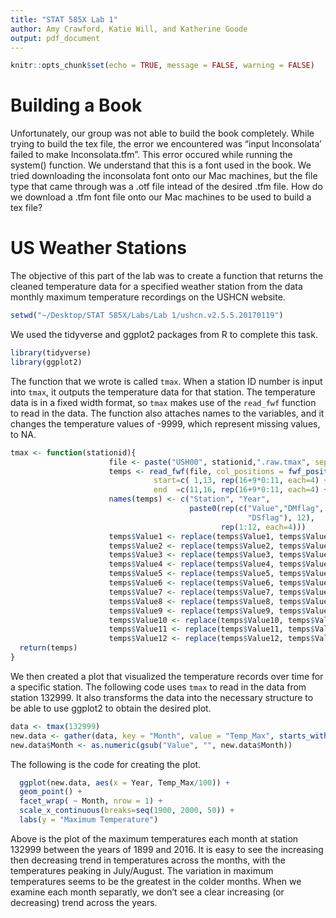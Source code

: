 ```yaml
---
title: "STAT 585X Lab 1"
author: Amy Crawford, Katie Will, and Katherine Goode
output: pdf_document
---
```


```r
knitr::opts_chunk$set(echo = TRUE, message = FALSE, warning = FALSE)
```

# Building a Book

Unfortunately, our group was not able to build the book completely. While trying to build the tex file, the error we encountered was "input Inconsolata' failed to make Inconsolata.tfm". This error occured while running the system() function. We understand that this is a font used in the book. We tried downloading the inconsolata font onto our Mac machines, but the file type that came through was a .otf file intead of the desired .tfm file. How do we download a .tfm font file onto our Mac machines to be used to build a tex file?


# US Weather Stations

The objective of this part of the lab was to create a function that returns the cleaned temperature data for a specified weather station from the data monthly maximum temperature recordings on the USHCN website.

```r
setwd("~/Desktop/STAT 585X/Labs/Lab 1/ushcn.v2.5.5.20170119")
```

We used the tidyverse and ggplot2 packages from R to complete this task.
```r
library(tidyverse)
library(ggplot2)
```

The function that we wrote is called `tmax`. When a station ID number is input into `tmax`, it outputs the temperature data for that station. The temperature data is in a fixed width format, so `tmax` makes use of the `read_fwf` function to read in the data. The function also attaches names to the variables, and it changes the temperature values of -9999, which represent missing values, to NA.

```r
tmax <- function(stationid){
                      file <- paste("USH00", stationid,".raw.tmax", sep = "")
                      temps <- read_fwf(file, col_positions = fwf_positions(
                                start=c( 1,13, rep(16+9*0:11, each=4) + c(1,7,8,9)), 
                                end  =c(11,16, rep(16+9*0:11, each=4) + c(6,7,8,9))))
                      names(temps) <- c("Station", "Year", 
                                        paste0(rep(c("Value","DMflag", "QCflag",
                                                     "DSflag"), 12), 
                                               rep(1:12, each=4)))
                      temps$Value1 <- replace(temps$Value1, temps$Value1 == -9999, NA)
                      temps$Value2 <- replace(temps$Value2, temps$Value2 == -9999, NA)
                      temps$Value3 <- replace(temps$Value3, temps$Value3 == -9999, NA)
                      temps$Value4 <- replace(temps$Value4, temps$Value4 == -9999, NA)
                      temps$Value5 <- replace(temps$Value5, temps$Value5 == -9999, NA)
                      temps$Value6 <- replace(temps$Value6, temps$Value6 == -9999, NA)
                      temps$Value7 <- replace(temps$Value7, temps$Value7 == -9999, NA)
                      temps$Value8 <- replace(temps$Value8, temps$Value8 == -9999, NA)
                      temps$Value9 <- replace(temps$Value9, temps$Value9 == -9999, NA)
                      temps$Value10 <- replace(temps$Value10, temps$Value10 == -9999, NA)
                      temps$Value11 <- replace(temps$Value11, temps$Value11 == -9999, NA)
                      temps$Value12 <- replace(temps$Value12, temps$Value12 == -9999, NA)
  return(temps)
}
```

We then created a plot that visualized the temperature records over time for a specific station. The following code uses `tmax` to read in the data from station 132999. It also transforms the data into the necessary structure to be able to use ggplot2 to obtain the desired plot.

```r
data <- tmax(132999)
new.data <- gather(data, key = "Month", value = "Temp_Max", starts_with("Value"))
new.data$Month <- as.numeric(gsub("Value", "", new.data$Month))
```

The following is the code for creating the plot.

```r
  ggplot(new.data, aes(x = Year, Temp_Max/100)) + 
  geom_point() +
  facet_wrap( ~ Month, nrow = 1) +
  scale_x_continuous(breaks=seq(1900, 2000, 50)) + 
  labs(y = "Maximum Temperature")
```

Above is the plot of the maximum temperatures each month at station 132999 between the years of 1899 and 2016. It is easy to see the increasing then decreasing trend in temperatures across the months, with the temperatures peaking in July/August. The variation in maximum temperatures seems to be the greatest in the colder months. When we examine each month separatly, we don't see a clear increasing (or decreasing) trend across the years. 
